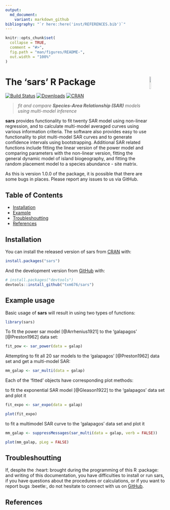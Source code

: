 ```yaml
---
output:
  md_document:
    variant: markdown_github
bibliography: "`r here::here('inst/REFERENCES.bib')`"
---
```


<!-- README.md is generated from README.Rmd. Please edit that file -->

```r
knitr::opts_chunk$set(
  collapse = TRUE,
  comment = "#>",
  fig.path = "man/figures/README-",
  out.width = "100%"
)
```
# The **'sars'** R Package <img src="man/figures/sars_logo.png" align="right" width="10%"/>

[![Build Status](https://travis-ci.com/txm676/sars.svg?branch=master)](https://travis-ci.com/txm676/sars)
[![Downloads](https://cranlogs.r-pkg.org/badges/sars?color=brightgreen)](https://cran.r-project.org/package=sars)
[![CRAN](https://www.r-pkg.org/badges/version/sars)](https://cran.r-project.org/package=sars)

> *fit and compare **Species-Area Relationship (SAR)** models using multi-model inference*

**sars** provides functionality to fit twenty SAR model using non-linear regression, and to calculate multi-model averaged curves using various information criteria. The software also provides easy to use functionality to plot multi-model SAR curves and to generate confidence intervals using bootstrapping. Additional SAR related functions
include fitting the linear version of the power model and comparing parameters with the non-linear version, fitting
the general dynamic model of island biogeography, and fitting the random placement model to a species abundance -
site matrix.

As this is version 1.0.0 of the package, it is possible that there are some bugs in places. Please report any
issues to us via GitHub.

## Table of Contents

- [Installation](#installation)
- [Example](#example-usage)
- [Troubleshoutting](#troubleshoutting)
- [References](#references)


## Installation

You can install the released version of sars from [CRAN](https://CRAN.R-project.org) with:

``` r
install.packages("sars")
```

And the development version from [GitHub](https://github.com/) with:

``` r
# install.packages("devtools")
devtools::install_github("txm676/sars")
```
## Example usage

Basic usage of **sars** will result in using two types of functions:

```r
library(sars)
```

To fit the power sar model [@Arrhenius1921] to the 'galapagos' [@Preston1962] data set:
```r
fit_pow <- sar_power(data = galap)
```

Attempting to fit all 20 sar models to the 'galapagos' [@Preston1962] data set and get a multi-model SAR:
```r
mm_galap <- sar_multi(data = galap)
```

Each of the 'fitted' objects have corresponding plot methods:

to fit the exponential SAR model [@Gleason1922] to the 'galapagos' data set and plot it
```r
fit_expo <- sar_expo(data = galap)

plot(fit_expo)
```

to fit a multimodel SAR curve to the 'galapagos' data set and plot it
```r
mm_galap <- suppressMessages(sar_multi(data = galap, verb = FALSE))

plot(mm_galap, pLeg = FALSE)
```







## Troubleshoutting

If, despite the :heart: brought during the programming of this R :package: and writing of this documentation, you have difficulties to install or run sars, if you have questions about the procedures or calculations, or if you want to report bugs :beetle:, do not hesitate to connect with us on [GitHub](https://github.com/txm676/sars).

## References
